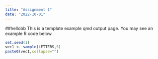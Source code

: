 ```yaml
---
title: "Assignment 1"
date: "2022-10-01"
---
```

##hellobb
This is a template example qmd output page. You may see an example R code below.

```r
set.seed(1)
vec1 <- sample(LETTERS,5)
paste0(vec1,collapse="")
```
